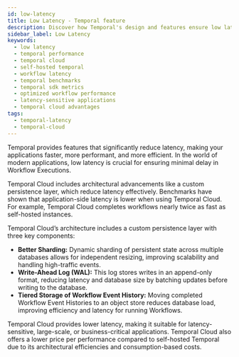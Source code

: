 ```yaml
---
id: low-latency
title: Low Latency - Temporal feature
description: Discover how Temporal's design and features ensure low latency for your applications. 
sidebar_label: Low Latency
keywords:
  - low latency
  - temporal performance
  - temporal cloud
  - self-hosted temporal
  - workflow latency
  - temporal benchmarks
  - temporal sdk metrics
  - optimized workflow performance
  - latency-sensitive applications
  - temporal cloud advantages
tags:
  - temporal-latency
  - temporal-cloud
---
```



Temporal provides features that significantly reduce latency, making your applications faster, more performant, and more efficient. 
In the world of modern applications, low latency is crucial for ensuring minimal delay in Workflow Executions. 

Temporal Cloud includes architectural advancements like a custom persistence layer, which reduce latency effectively.
Benchmarks have shown that application-side latency is lower when using Temporal Cloud. For example, Temporal Cloud completes workflows nearly twice as fast as self-hosted instances.

Temporal Cloud’s architecture includes a custom persistence layer with three key components:

- **Better Sharding:** Dynamic sharding of persistent state across multiple databases allows for independent resizing, improving scalability and handling high-traffic events.
- **Write-Ahead Log (WAL):** This log stores writes in an append-only format, reducing latency and database size by batching updates before writing to the database.
- **Tiered Storage of Workflow Event History:** Moving completed Workflow Event Histories to an object store reduces database load, improving efficiency and latency for running Workflows.

Temporal Cloud provides lower latency, making it suitable for latency-sensitive, large-scale, or business-critical applications.
Temporal Cloud also offers a lower price per performance compared to self-hosted Temporal due to its architectural efficiencies and consumption-based costs.

<RelatedReadContainer>
  <RelatedReadItem path="https://learn.temporal.io/blog/exploring-temporal-cloud-automation-features" text="Exploring Temporal Cloud Automation Features" archetype="blog-post" />
  <RelatedReadItem path="https://learn.temporal.io/blog/high-availability-disaster-recovery" text="High Availability and Disaster Recovery with Temporal Cloud" archetype="blog-post" />
  <RelatedReadItem path="https://learn.temporal.io/blog/estimating-cost-of-temporal-cloud" text="Estimating the Cost of Temporal Cloud" archetype="blog-post" />
  <RelatedReadItem path="https://learn.temporal.io/blog/migrating-to-temporal-cloud" text="How to Migrate Your Self-Hosted Service to Temporal Cloud" archetype="blog-post" />
  <RelatedReadItem path="https://learn.temporal.io/webinar/custom-persistence-layer" text="Custom Persistence Layer of Temporal Cloud" archetype="webinar" />
  <RelatedReadItem path="https://docs.temporal.io/cloud/service-availability#latency" text="Temporal Cloud’s Latency SLO" archetype="slo" />
  <RelatedReadItem path="https://www.youtube.com/watch?v=SQv9ot-jB6o&list=PLl9kRkvFJrlREHL7fiEKBWTp5QuFeYS2r&index=5" text="Replay Conference Talk: What’s Cloud Got to Do with It?" archetype="conference-talk" />
</RelatedReadContainer>
